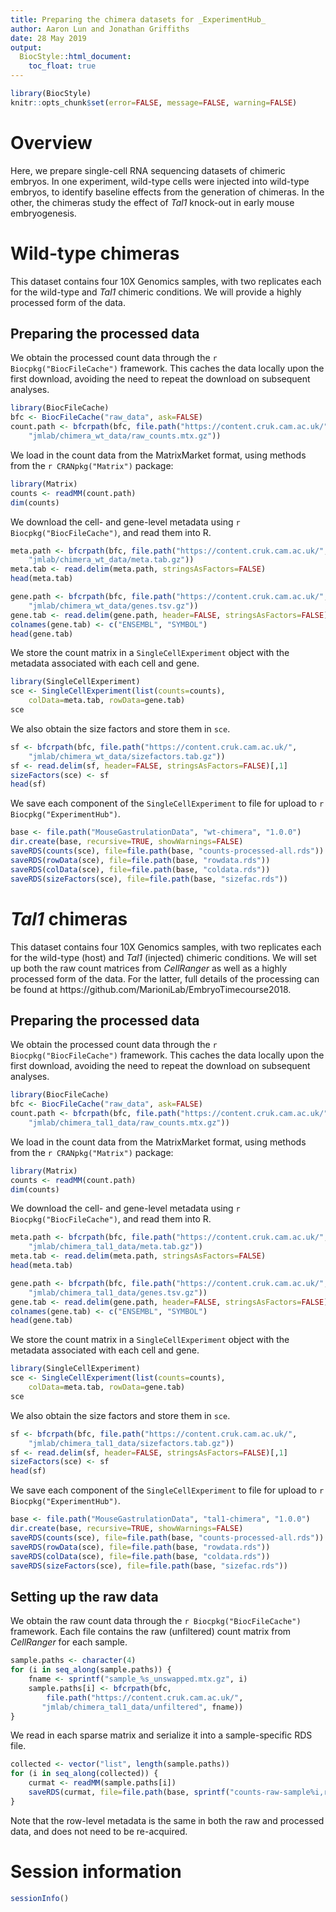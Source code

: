 ```yaml
---
title: Preparing the chimera datasets for _ExperimentHub_
author: Aaron Lun and Jonathan Griffiths
date: 28 May 2019
output:
  BiocStyle::html_document:
    toc_float: true
---
```


```r
library(BiocStyle)
knitr::opts_chunk$set(error=FALSE, message=FALSE, warning=FALSE)
```

# Overview

Here, we prepare single-cell RNA sequencing datasets of chimeric embryos.
In one experiment, wild-type cells were injected into wild-type embryos, to identify baseline effects from the generation of chimeras.
In the other, the chimeras study the effect of _Tal1_ knock-out in early mouse embryogenesis.

# Wild-type chimeras

This dataset contains four 10X Genomics samples, with two replicates each for the wild-type and _Tal1_ chimeric conditions.
We will provide a highly processed form of the data.

## Preparing the processed data

We obtain the processed count data through the `r Biocpkg("BiocFileCache")` framework.
This caches the data locally upon the first download, avoiding the need to repeat the download on subsequent analyses.

```r
library(BiocFileCache)
bfc <- BiocFileCache("raw_data", ask=FALSE)
count.path <- bfcrpath(bfc, file.path("https://content.cruk.cam.ac.uk/",
    "jmlab/chimera_wt_data/raw_counts.mtx.gz"))
```

We load in the count data from the MatrixMarket format, using methods from the `r CRANpkg("Matrix")` package:

```r
library(Matrix)
counts <- readMM(count.path)
dim(counts)
```

We download the cell- and gene-level metadata using `r Biocpkg("BiocFileCache")`, and read them into R.

```r
meta.path <- bfcrpath(bfc, file.path("https://content.cruk.cam.ac.uk/",
    "jmlab/chimera_wt_data/meta.tab.gz"))
meta.tab <- read.delim(meta.path, stringsAsFactors=FALSE)
head(meta.tab)

gene.path <- bfcrpath(bfc, file.path("https://content.cruk.cam.ac.uk/",
    "jmlab/chimera_wt_data/genes.tsv.gz"))
gene.tab <- read.delim(gene.path, header=FALSE, stringsAsFactors=FALSE)
colnames(gene.tab) <- c("ENSEMBL", "SYMBOL")
head(gene.tab)
```

We store the count matrix in a `SingleCellExperiment` object with the metadata associated with each cell and gene.

```r
library(SingleCellExperiment)
sce <- SingleCellExperiment(list(counts=counts), 
    colData=meta.tab, rowData=gene.tab)
sce
```

We also obtain the size factors and store them in `sce`.

```r
sf <- bfcrpath(bfc, file.path("https://content.cruk.cam.ac.uk/",
    "jmlab/chimera_wt_data/sizefactors.tab.gz"))
sf <- read.delim(sf, header=FALSE, stringsAsFactors=FALSE)[,1]
sizeFactors(sce) <- sf
head(sf)
```

We save each component of the `SingleCellExperiment` to file for upload to `r Biocpkg("ExperimentHub")`.

```r
base <- file.path("MouseGastrulationData", "wt-chimera", "1.0.0")
dir.create(base, recursive=TRUE, showWarnings=FALSE)
saveRDS(counts(sce), file=file.path(base, "counts-processed-all.rds"))
saveRDS(rowData(sce), file=file.path(base, "rowdata.rds"))
saveRDS(colData(sce), file=file.path(base, "coldata.rds"))
saveRDS(sizeFactors(sce), file=file.path(base, "sizefac.rds"))
```

# *Tal1* chimeras

This dataset contains four 10X Genomics samples, with two replicates each for the wild-type (host) and _Tal1_ (injected) chimeric conditions.
We will set up both the raw count matrices from _CellRanger_ as well as a highly processed form of the data.
For the latter, full details of the processing can be found at https://github.com/MarioniLab/EmbryoTimecourse2018.

## Preparing the processed data

We obtain the processed count data through the `r Biocpkg("BiocFileCache")` framework.
This caches the data locally upon the first download, avoiding the need to repeat the download on subsequent analyses.

```r
library(BiocFileCache)
bfc <- BiocFileCache("raw_data", ask=FALSE)
count.path <- bfcrpath(bfc, file.path("https://content.cruk.cam.ac.uk/",
    "jmlab/chimera_tal1_data/raw_counts.mtx.gz"))
```

We load in the count data from the MatrixMarket format, using methods from the `r CRANpkg("Matrix")` package:

```r
library(Matrix)
counts <- readMM(count.path)
dim(counts)
```

We download the cell- and gene-level metadata using `r Biocpkg("BiocFileCache")`, and read them into R.

```r
meta.path <- bfcrpath(bfc, file.path("https://content.cruk.cam.ac.uk/",
    "jmlab/chimera_tal1_data/meta.tab.gz"))
meta.tab <- read.delim(meta.path, stringsAsFactors=FALSE)
head(meta.tab)

gene.path <- bfcrpath(bfc, file.path("https://content.cruk.cam.ac.uk/",
    "jmlab/chimera_tal1_data/genes.tsv.gz"))
gene.tab <- read.delim(gene.path, header=FALSE, stringsAsFactors=FALSE)
colnames(gene.tab) <- c("ENSEMBL", "SYMBOL")
head(gene.tab)
```

We store the count matrix in a `SingleCellExperiment` object with the metadata associated with each cell and gene.

```r
library(SingleCellExperiment)
sce <- SingleCellExperiment(list(counts=counts), 
    colData=meta.tab, rowData=gene.tab)
sce
```

We also obtain the size factors and store them in `sce`.

```r
sf <- bfcrpath(bfc, file.path("https://content.cruk.cam.ac.uk/",
    "jmlab/chimera_tal1_data/sizefactors.tab.gz"))
sf <- read.delim(sf, header=FALSE, stringsAsFactors=FALSE)[,1]
sizeFactors(sce) <- sf
head(sf)
```

We save each component of the `SingleCellExperiment` to file for upload to `r Biocpkg("ExperimentHub")`.

```r
base <- file.path("MouseGastrulationData", "tal1-chimera", "1.0.0")
dir.create(base, recursive=TRUE, showWarnings=FALSE)
saveRDS(counts(sce), file=file.path(base, "counts-processed-all.rds"))
saveRDS(rowData(sce), file=file.path(base, "rowdata.rds"))
saveRDS(colData(sce), file=file.path(base, "coldata.rds"))
saveRDS(sizeFactors(sce), file=file.path(base, "sizefac.rds"))
```

## Setting up the raw data

We obtain the raw count data through the `r Biocpkg("BiocFileCache")` framework.
Each file contains the raw (unfiltered) count matrix from _CellRanger_ for each sample.

```r
sample.paths <- character(4)
for (i in seq_along(sample.paths)) {
    fname <- sprintf("sample_%s_unswapped.mtx.gz", i)
    sample.paths[i] <- bfcrpath(bfc, 
        file.path("https://content.cruk.cam.ac.uk/",
       "jmlab/chimera_tal1_data/unfiltered", fname))
}
```

We read in each sparse matrix and serialize it into a sample-specific RDS file.

```r
collected <- vector("list", length(sample.paths))
for (i in seq_along(collected)) {
    curmat <- readMM(sample.paths[i])
    saveRDS(curmat, file=file.path(base, sprintf("counts-raw-sample%i,rds", i)))
}
```

Note that the row-level metadata is the same in both the raw and processed data, and does not need to be re-acquired.

# Session information

```r
sessionInfo()
```

